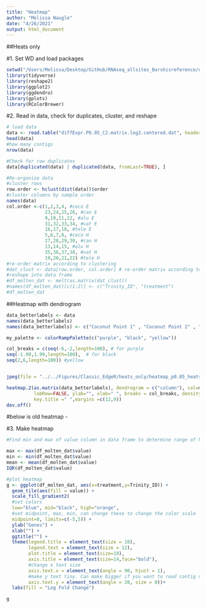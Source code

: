 ```yaml
---
title: "Heatmap"
author: "Melissa Naugle"
date: "4/26/2021"
output: html_document
---
```


##Heats only

#1. Set WD and load packages

```r
setwd("/Users/Melissa/Desktop/GitHub/RNAseq_allsites_Barshisreference/data/Heats_only/")
library(tidyverse) 
library(reshape2)  
library(ggplot2)   
library(ggdendro)
library(gplots)
library(RColorBrewer)
```

#2. Read in data, check for duplicates, cluster, and reshape 

```r
# load data
data <- read.table("diffExpr.P0.05_C2.matrix.log2.centered.dat", header=TRUE, sep = "\t")
head(data)
#how many contigs
nrow(data) 

#Check for row duplicates
data[duplicated(data) | duplicated(data, fromLast=TRUE), ]

#Re-organize data 
#cluster rows
row.order <- hclust(dist(data))$order 
#cluster columns by sample order 
names(data)
col.order <-c(1,2,3,4, #coco E
              23,24,25,26, #can E
              9,10,11,12, #alu E
              31,32,33,34, #vat E
              16,17,18, #tele E
              5,6,7,8, #coco H
              27,28,29,30, #can H
              13,14,15, #alu H
              35,36,37,38, #vat H
              19,20,21,22) #tele H
#re-order matrix according to clustering
#dat_clust <- data[row.order, col.order] # re-order matrix according to clustering
#reshape into data frame
#df_molten_dat <- melt(as.matrix(dat_clust)) 
#names(df_molten_dat)[c(1:2)] <- c("Trinity_ID", "treatment")
#df_molten_dat
```
##Heatmap with dendrogram 


```r

data_betterlabels <- data
names(data_betterlabels)
names(data_betterlabels) <- c("Coconut Point 1" , "Coconut Point 2" , "Coconut Point 3"  ,"Coconut Point 4"  ,"Faga'alu 1",  "Faga'alu 4"  ,"Faga'alu 6", "Faga'tele 1" ,"Faga'tele 3", "Faga'tele 5", "Faga'tele 6", "Cannery 2" ,  "Cannery 3",   "Cannery 5"  , "Cannery 6" ,  "Vatia 1",   "Vatia 3" ,  "Vatia 4"  , "Vatia 6")

my_palette <- colorRampPalette(c("purple", "black", "yellow"))

col_breaks = c(seq(-6,-2,length=100), # for purple
seq(-1.99,1.99,length=100),  # for black
seq(2,6,length=100)) #yellow


jpeg(file = "../../Figures/Classic_EdgeR/heats_only/heatmap_p0.05_heatsonly_07_18_21.jpg")

heatmap.2(as.matrix(data_betterlabels), dendrogram = c("column"), col=my_palette, trace="none", 
          labRow=FALSE, ylab="", xlab=" ", breaks = col_breaks, density.info="none", key.xlab="Log Fold Change",
          key.title =" ",margins =c(12,9))
dev.off()
```





#below is old heatmap - 

#3. Make heatmap

```r
#Find min and max of value column in data frame to determine range of heatmap

max <- max(df_molten_dat$value)
min <- min(df_molten_dat$value)
mean <- mean(df_molten_dat$value)
IQR(df_molten_dat$value)

#plot heatmap
g <- ggplot(df_molten_dat, aes(x=treatment,y=Trinity_ID)) +
  geom_tile(aes(fill = value)) +
  scale_fill_gradient2(
  #set colors
  low="blue", mid="black", high="orange", 
  #set midpoint, max, min, can change these to change the color scale
  midpoint=0, limits=c(-5,5)) + 
  ylab("Genes") +
  xlab("") +
  ggtitle("") +
  theme(legend.title = element_text(size = 10),
        legend.text = element_text(size = 12),
        plot.title = element_text(size=10),
        axis.title = element_text(size=14,face="bold"),
        #change x text size
        axis.text.x = element_text(angle = 90, hjust = 1),
        #make y text tiny. Can make bigger if you want to read contig names
        axis.text.y = element_text(angle = 20, size = 0))+
  labs(fill = "Log Fold Change")

g

```
